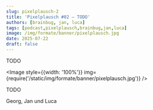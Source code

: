 ```yaml
---
slug: pixelplausch-2
title: 'Pixelplausch #02 – TODO'
authors: [brainbug, jan, luca]
tags: [podcast,pixelplausch,brainbug,jan,luca]
image: /img/formate/banner/pixelplausch.jpg
date: 2025-07-22
draft: false
---
```



TODO

<Image style={{width: '100%'}} img={require('/static/img/formate/banner/pixelplausch.jpg')} />

<!--truncate-->

TODO

Georg, Jan und Luca

<ReactPlayer
    width="100%"
    height="50px"
    controls
    src='https://m10z.picnotes.de/Pixelplausch/Pixelplausch_002.mp3'
/>
